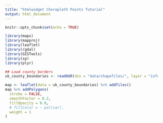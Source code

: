 ```yaml
---
title: "htmlwidget Choropleth Points Tutorial"
output: html_document
---
```


```r
knitr::opts_chunk$set(echo = TRUE)
```

```r
library(maps)
library(mapproj)
library(leaflet)
library(rgdal)
library(GISTools)
library(sp)
library(plyr)
```

```r
## Load county borders
uk_county_boundaries <- readOGR(dsn = "data/shapefiles/", layer = "infuse_uk_2011", verbose = F)
```

```r
map <- leaflet(data = uk_county_boundaries) %>% addTiles()
map %>% addPolygons(
  stroke = FALSE,
  smoothFactor = 0.2,
  fillOpacity = 0.8,
  # fillColor = ~ pal(var),
  weight = 1
)
```

